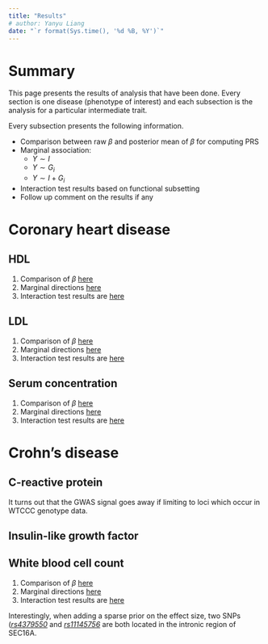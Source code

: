 ```yaml
---
title: "Results"
# author: Yanyu Liang
date: "`r format(Sys.time(), '%d %B, %Y')`"
---
```


# Summary

This page presents the results of analysis that have been done. Every section is one disease (phenotype of interest) and each subsection is the analysis for a particular intermediate trait.

Every subsection presents the following information.

* Comparison between raw $\beta$ and posterior mean of $\beta$ for computing PRS
* Marginal association:
    - $Y \sim I$
    - $Y \sim G_i$
    - $Y \sim I + G_i$
* Interaction test results based on functional subsetting
* Follow up comment on the results if any

# Coronary heart disease

## HDL

1. Comparison of $\beta$ [here](https://rawgit.com/liangyy/phenotype-epistasis/master/code/step1/output-run_step1/MAGNETIC_HDL.C__wtccc_cad__wtccc_ctrl/prs_report.html)
2. Marginal directions [here](https://rawgit.com/liangyy/phenotype-epistasis/master/code/step2/output-direction_XT_YI/MAGNETIC_HDL.C__wtccc_cad__wtccc_ctrl/direction_report.html)
3. Interaction test results are [here](https://rawgit.com/liangyy/phenotype-epistasis/master/code/step2/output-run_step2/MAGNETIC_HDL.C__wtccc_cad__wtccc_ctrl/inter_report.func_subset.html)

## LDL

1. Comparison of $\beta$ [here](https://rawgit.com/liangyy/phenotype-epistasis/master/code/step1/output-run_step1/MAGNETIC_LDL.C__wtccc_cad__wtccc_ctrl/prs_report.html)
2. Marginal directions [here](https://rawgit.com/liangyy/phenotype-epistasis/master/code/step2/output-direction_XT_YI/MAGNETIC_LDL.C__wtccc_cad__wtccc_ctrl/direction_report.html)
3. Interaction test results are [here](https://rawgit.com/liangyy/phenotype-epistasis/master/code/step2/output-run_step2/MAGNETIC_LDL.C__wtccc_cad__wtccc_ctrl/inter_report.func_subset.html)

## Serum concentration

1. Comparison of $\beta$ [here]([here](https://rawgit.com/liangyy/phenotype-epistasis/master/code/step1/output-run_step1/MAGNETIC_Serum.TG__wtccc_cad__wtccc_ctrl/prs_report.html))
2. Marginal directions [here](https://rawgit.com/liangyy/phenotype-epistasis/master/code/step2/output-direction_XT_YI/MAGNETIC_Serum.TG__wtccc_cad__wtccc_ctrl/direction_report.html)
3. Interaction test results are [here](https://rawgit.com/liangyy/phenotype-epistasis/master/code/step2/output-run_step2/MAGNETIC_Serum.TG__wtccc_cad__wtccc_ctrl/inter_report.func_subset.html)

# Crohn's disease

## C-reactive protein

It turns out that the GWAS signal goes away if limiting to loci which occur in WTCCC genotype data.

## Insulin-like growth factor



## White blood cell count

1. Comparison of $\beta$ [here](https://rawgit.com/liangyy/phenotype-epistasis/master/code/step1/output-run_step1/UKBB_wbc__wtccc_crohn__wtccc_ctrl/prs_report.html)
2. Marginal directions [here](https://rawgit.com/liangyy/phenotype-epistasis/master/code/step2/output-direction_XT_YI/UKBB_wbc__wtccc_crohn__wtccc_ctrl/direction_report.html)
3. Interaction test results are [here](https://rawgit.com/liangyy/phenotype-epistasis/master/code/step2/output-run_step2/UKBB_wbc__wtccc_crohn__wtccc_ctrl/inter_report.func_subset.html)

Interestingly, when adding a sparse prior on the effect size, two SNPs ([*rs4379550*](https://www.ncbi.nlm.nih.gov/projects/SNP/snp_ref.cgi?rs=4379550) and [*rs11145756*](https://www.ncbi.nlm.nih.gov/projects/SNP/snp_ref.cgi?rs=rs11145756) are both located in the intronic region of SEC16A.
